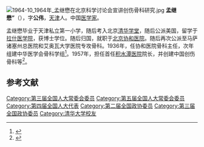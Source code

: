 [[File:1964-10_1964年_孟继懋在北京科学讨论会宣讲创伤骨科研究.jpg|thumb]]
'''孟继懋”'''（{{bd|1897年||1980年|catIdx=}}），字'''公伟'''，[[天津|天津]]人。中国[[医学家|医学家]]。

孟继懋毕业于天津私立第一小学，随后考入北京[[清华学堂|清华学堂]]，随后公派美国，留学于[[拉什医学院|拉什医学院]]，获博士学位。随后归国，就职于[[北京协和医院|北京协和医院]]。随后再次公派至马萨诸塞州总医院和艾奥瓦大学医院专攻骨科。1936年，任协和医院骨科主任，次年组建中华医学会骨科学组<ref>{{cite web|author=CCTV|title=孟繼懋——傑出的骨科先驅（1897—1980）|url=http://big5.cctv.com/lm/886/23/68174.html|publisher=CCTV|accessdate=2011-10-03}}{{dead link|date=2017年12月 |bot=InternetArchiveBot |fix-attempted=yes }}</ref>。1957年，担任首任[[积水潭医院|积水潭医院]]院长，并创建中国创伤骨科等<ref>{{cite web|author=北京积水潭医院|title=北京积水潭医院历任院长|url=http://www.jst-hosp.com.cn/Default.aspx?Tabid=447|publisher=北京积水潭医院|accessdate=2011-10-03|archive-date=2009-08-17|archive-url=https://web.archive.org/web/20090817001245/http://www.jst-hosp.com.cn/Default.aspx?Tabid=447|dead-url=yes}}</ref>。

==参考文献==
{{reflist}}

[[Category:第三届全国人大常委会委员|Category:第三届全国人大常委会委员]]
[[Category:第五届全国人大常委会委员|Category:第五届全国人大常委会委员]]
[[Category:第四届全国人大代表|Category:第四届全国人大代表]]
[[Category:第二届全国政协委员|Category:第二届全国政协委员]]
[[Category:第三届全国政协委员|Category:第三届全国政协委员]]
[[Category:清华大学校友|Category:清华大学校友]]